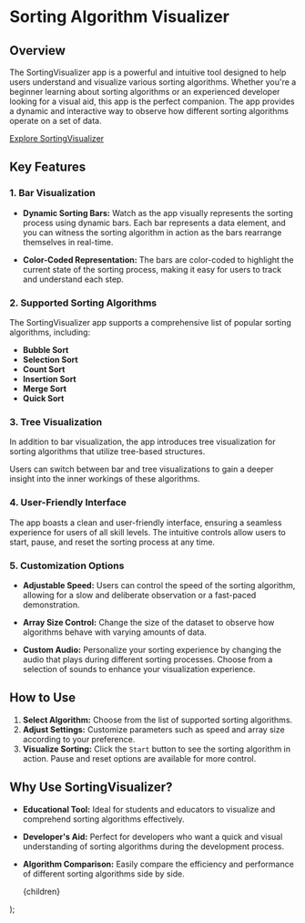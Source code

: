 
<Navbar />

# Sorting Algorithm Visualizer

## Overview

The SortingVisualizer app is a powerful and intuitive tool designed to help users understand and visualize various sorting algorithms. Whether you're a beginner learning about sorting algorithms or an experienced developer looking for a visual aid, this app is the perfect companion. The app provides a dynamic and interactive way to observe how different sorting algorithms operate on a set of data.

<a href="https://visualize-sortingalgo.vercel.app/" target="_blank">
  Explore SortingVisualizer
</a>

## Key Features

### 1. Bar Visualization

- **Dynamic Sorting Bars:** Watch as the app visually represents the sorting process using dynamic bars. Each bar represents a data element, and you can witness the sorting algorithm in action as the bars rearrange themselves in real-time.

- **Color-Coded Representation:** The bars are color-coded to highlight the current state of the sorting process, making it easy for users to track and understand each step.

### 2. Supported Sorting Algorithms

The SortingVisualizer app supports a comprehensive list of popular sorting algorithms, including:

- **Bubble Sort**
- **Selection Sort**
- **Count Sort**
- **Insertion Sort**
- **Merge Sort**
- **Quick Sort**

### 3. Tree Visualization

In addition to bar visualization, the app introduces tree visualization for sorting algorithms that utilize tree-based structures.

Users can switch between bar and tree visualizations to gain a deeper insight into the inner workings of these algorithms.

### 4. User-Friendly Interface

The app boasts a clean and user-friendly interface, ensuring a seamless experience for users of all skill levels. The intuitive controls allow users to start, pause, and reset the sorting process at any time.

### 5. Customization Options

- **Adjustable Speed:** Users can control the speed of the sorting algorithm, allowing for a slow and deliberate observation or a fast-paced demonstration.

- **Array Size Control:** Change the size of the dataset to observe how algorithms behave with varying amounts of data.

- **Custom Audio:** Personalize your sorting experience by changing the audio that plays during different sorting processes. Choose from a selection of sounds to enhance your visualization experience.

## How to Use

1. **Select Algorithm:** Choose from the list of supported sorting algorithms.
2. **Adjust Settings:** Customize parameters such as speed and array size according to your preference.
3. **Visualize Sorting:** Click the `Start` button to see the sorting algorithm in action. Pause and reset options are available for more control.

## Why Use SortingVisualizer?

- **Educational Tool:** Ideal for students and educators to visualize and comprehend sorting algorithms effectively.

- **Developer's Aid:** Perfect for developers who want a quick and visual understanding of sorting algorithms during the development process.

- **Algorithm Comparison:** Easily compare the efficiency and performance of different sorting algorithms side by side.

  <div className="prose !max-w-screen-lg w-full p-4  bg-black text-white [&_a]:text-blue-500 [&_a]:text-lg [&_:is(code,strong)]:text-white">
    {children}
  </div>
);
